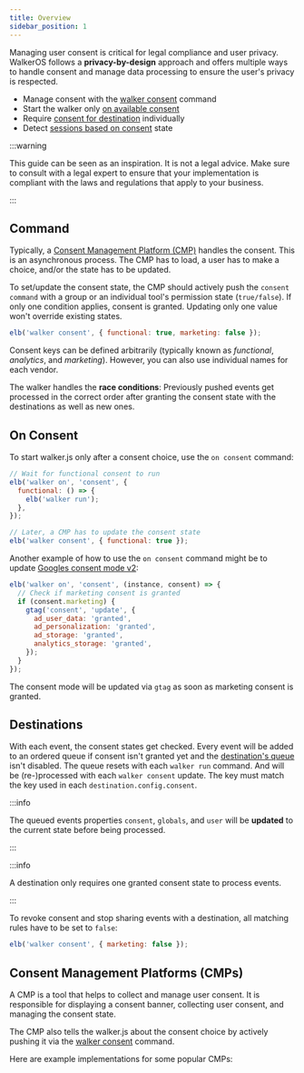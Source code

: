 ```yaml
---
title: Overview
sidebar_position: 1
---
```


Managing user consent is critical for legal compliance and user privacy.
WalkerOS follows a **privacy-by-design** approach and offers multiple ways to
handle consent and manage data processing to ensure the user's privacy is
respected.

- Manage consent with the [walker consent](#command) command
- Start the walker only [on available consent](#on-consent)
- Require [consent for destination](#destinations) individually
- Detect [sessions based on consent](/docs/utils/session#consent) state

:::warning

This guide can be seen as an inspiration. It is not a legal advice. Make sure to
consult with a legal expert to ensure that your implementation is compliant with
the laws and regulations that apply to your business.

:::

## Command

Typically, a
[Consent Management Platform (CMP)](#consent-management-platforms-cmps) handles
the consent. This is an asynchronous process. The CMP has to load, a user has to
make a choice, and/or the state has to be updated.

To set/update the consent state, the CMP should actively push the
`consent command` with a group or an individual tool's permission state
(`true/false`). If only one condition applies, consent is granted. Updating only
one value won't override existing states.

```js
elb('walker consent', { functional: true, marketing: false });
```

Consent keys can be defined arbitrarily (typically known as _functional_,
_analytics_, and _marketing_). However, you can also use individual names for
each vendor.

The walker handles the **race conditions**: Previously pushed events get
processed in the correct order after granting the consent state with the
destinations as well as new ones.

## On Consent

To start walker.js only after a consent choice, use the `on consent` command:

```js
// Wait for functional consent to run
elb('walker on', 'consent', {
  functional: () => {
    elb('walker run');
  },
});

// Later, a CMP has to update the consent state
elb('walker consent', { functional: true });
```

Another example of how to use the `on consent` command might be to update
[Googles consent mode v2](https://developers.google.com/tag-platform/security/guides/consent?consentmode=basic):

```js
elb('walker on', 'consent', (instance, consent) => {
  // Check if marketing consent is granted
  if (consent.marketing) {
    gtag('consent', 'update', {
      ad_user_data: 'granted',
      ad_personalization: 'granted',
      ad_storage: 'granted',
      analytics_storage: 'granted',
    });
  }
});
```

The consent mode will be updated via `gtag` as soon as marketing consent is
granted.

## Destinations

With each event, the consent states get checked. Every event will be added to an
ordered queue if consent isn't granted yet and the
[destination's queue](/docs/destinations/#configuration) isn't disabled. The
queue resets with each `walker run` command. And will be (re-)processed with
each `walker consent` update. The key must match the key used in each
`destination.config.consent`.

:::info

The queued events properties `consent`, `globals`, and `user` will be
**updated** to the current state before being processed.

:::

:::info

A destination only requires one granted consent state to process events.

:::

To revoke consent and stop sharing events with a destination, all matching rules
have to be set to `false`:

```js
elb('walker consent', { marketing: false });
```

## Consent Management Platforms (CMPs)

A CMP is a tool that helps to collect and manage user consent. It is responsible
for displaying a consent banner, collecting user consent, and managing the
consent state.

The CMP also tells the walker.js about the consent choice by actively pushing it
via the [walker consent](#command) command.

Here are example implementations for some popular CMPs:


<DocCardList />
